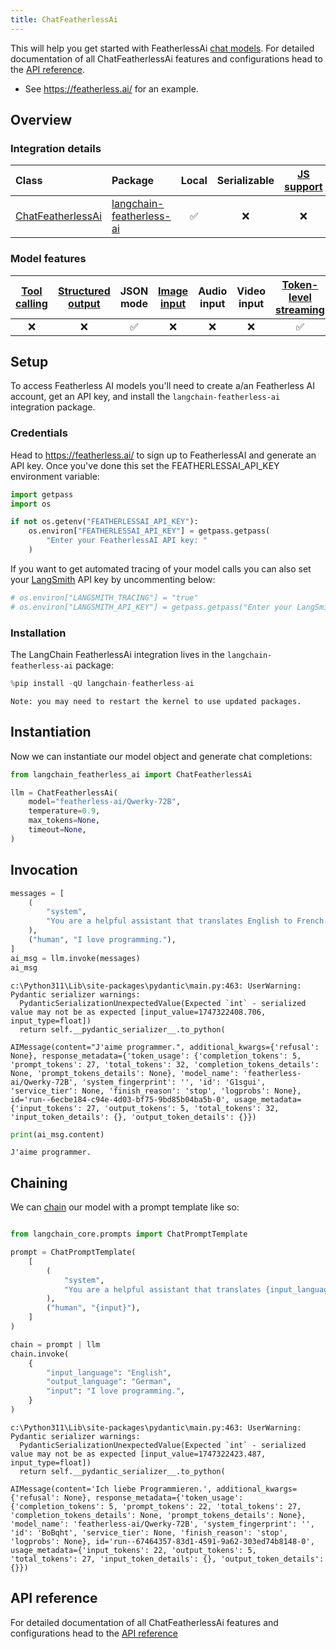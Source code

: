 ```yaml
---
title: ChatFeatherlessAi
---
```


This will help you get started with FeatherlessAi [chat models](/oss/python/concepts/chat_models). For detailed documentation of all ChatFeatherlessAi features and configurations head to the [API reference](https://python.langchain.com/api_reference/__package_name_short_snake__/chat_models/__module_name__.chat_models.ChatFeatherlessAi.html).

- See https://featherless.ai/ for an example.

## Overview
### Integration details


| Class | Package | Local | Serializable | [JS support](https://js.langchain.com/docs/integrations/chat/__package_name_short_snake__) | Package downloads | Package latest |
| :--- | :--- | :---: | :---: |  :---: | :---: | :---: |
| [ChatFeatherlessAi](https://python.langchain.com/api_reference/__package_name_short_snake__/chat_models/__module_name__.chat_models.ChatFeatherlessAi.html) | [langchain-featherless-ai](https://python.langchain.com/api_reference/__package_name_short_snake__/) | ✅ | ❌ | ❌ | ![PyPI - Downloads](https://img.shields.io/pypi/dm/langchain-featherless-ai?style=flat-square&label=%20) | ![PyPI - Version](https://img.shields.io/pypi/v/langchain-featherless-ai?style=flat-square&label=%20) |

### Model features
| [Tool calling](/oss/python/how-to/tool_calling) | [Structured output](/oss/python/how-to/structured_output/) | JSON mode | [Image input](/oss/python/how-to/multimodal_inputs/) | Audio input | Video input | [Token-level streaming](/oss/python/how-to/chat_streaming/) | Native async | [Token usage](/oss/python/how-to/chat_token_usage_tracking/) | [Logprobs](/oss/python/how-to/logprobs/) |
| :---: | :---: | :---: | :---: |  :---: | :---: | :---: | :---: | :---: | :---: |
| ❌ | ❌ | ✅| ❌ | ❌ | ❌ | ✅ | ✅ | ✅ | ❌ |

## Setup


To access Featherless AI models you'll need to create a/an Featherless AI account, get an API key, and install the `langchain-featherless-ai` integration package.

### Credentials


Head to https://featherless.ai/ to sign up to FeatherlessAI and generate an API key. Once you've done this set the FEATHERLESSAI_API_KEY environment variable:


```python
import getpass
import os

if not os.getenv("FEATHERLESSAI_API_KEY"):
    os.environ["FEATHERLESSAI_API_KEY"] = getpass.getpass(
        "Enter your FeatherlessAI API key: "
    )
```

If you want to get automated tracing of your model calls you can also set your [LangSmith](https://docs.smith.langchain.com/) API key by uncommenting below:


```python
# os.environ["LANGSMITH_TRACING"] = "true"
# os.environ["LANGSMITH_API_KEY"] = getpass.getpass("Enter your LangSmith API key: ")
```

### Installation

The LangChain FeatherlessAi integration lives in the `langchain-featherless-ai` package:


```python
%pip install -qU langchain-featherless-ai
```
```output
Note: you may need to restart the kernel to use updated packages.
```
## Instantiation

Now we can instantiate our model object and generate chat completions:



```python
from langchain_featherless_ai import ChatFeatherlessAi

llm = ChatFeatherlessAi(
    model="featherless-ai/Qwerky-72B",
    temperature=0.9,
    max_tokens=None,
    timeout=None,
)
```

## Invocation


```python
messages = [
    (
        "system",
        "You are a helpful assistant that translates English to French. Translate the user sentence.",
    ),
    ("human", "I love programming."),
]
ai_msg = llm.invoke(messages)
ai_msg
```
```output
c:\Python311\Lib\site-packages\pydantic\main.py:463: UserWarning: Pydantic serializer warnings:
  PydanticSerializationUnexpectedValue(Expected `int` - serialized value may not be as expected [input_value=1747322408.706, input_type=float])
  return self.__pydantic_serializer__.to_python(
```


```output
AIMessage(content="J'aime programmer.", additional_kwargs={'refusal': None}, response_metadata={'token_usage': {'completion_tokens': 5, 'prompt_tokens': 27, 'total_tokens': 32, 'completion_tokens_details': None, 'prompt_tokens_details': None}, 'model_name': 'featherless-ai/Qwerky-72B', 'system_fingerprint': '', 'id': 'G1sgui', 'service_tier': None, 'finish_reason': 'stop', 'logprobs': None}, id='run--6ecbe184-c94e-4d03-bf75-9bd85b04ba5b-0', usage_metadata={'input_tokens': 27, 'output_tokens': 5, 'total_tokens': 32, 'input_token_details': {}, 'output_token_details': {}})
```



```python
print(ai_msg.content)
```
```output
J'aime programmer.
```
## Chaining

We can [chain](/oss/python/how-to/sequence/) our model with a prompt template like so:


```python
```


```python
from langchain_core.prompts import ChatPromptTemplate

prompt = ChatPromptTemplate(
    [
        (
            "system",
            "You are a helpful assistant that translates {input_language} to {output_language}.",
        ),
        ("human", "{input}"),
    ]
)

chain = prompt | llm
chain.invoke(
    {
        "input_language": "English",
        "output_language": "German",
        "input": "I love programming.",
    }
)
```
```output
c:\Python311\Lib\site-packages\pydantic\main.py:463: UserWarning: Pydantic serializer warnings:
  PydanticSerializationUnexpectedValue(Expected `int` - serialized value may not be as expected [input_value=1747322423.487, input_type=float])
  return self.__pydantic_serializer__.to_python(
```


```output
AIMessage(content='Ich liebe Programmieren.', additional_kwargs={'refusal': None}, response_metadata={'token_usage': {'completion_tokens': 5, 'prompt_tokens': 22, 'total_tokens': 27, 'completion_tokens_details': None, 'prompt_tokens_details': None}, 'model_name': 'featherless-ai/Qwerky-72B', 'system_fingerprint': '', 'id': 'BoBqht', 'service_tier': None, 'finish_reason': 'stop', 'logprobs': None}, id='run--67464357-83d1-4591-9a62-303ed74b8148-0', usage_metadata={'input_tokens': 22, 'output_tokens': 5, 'total_tokens': 27, 'input_token_details': {}, 'output_token_details': {}})
```


## API reference

For detailed documentation of all ChatFeatherlessAi features and configurations head to the [API reference](https://python.langchain.com/api_reference/__package_name_short_snake__/chat_models/.chat_models.ChatFeatherlessAi.html)
